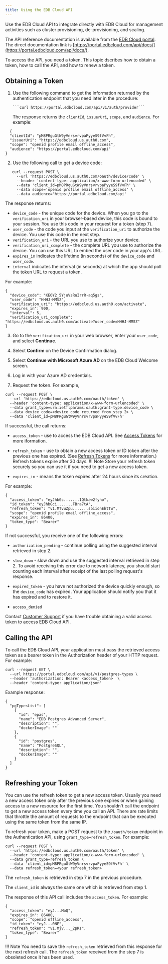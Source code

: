```yaml
---
title: Using the EDB Cloud API
---
```


Use the EDB Cloud API to integrate directly with EDB Cloud for management activities such as cluster provisioning, de-provisioning, and scaling.

The API reference documentation is available from the [EDB Cloud portal](https://portal.edbcloud.com). The direct documentation link is [https://portal.edbcloud.com/api/docs/](https://portal.edbcloud.com/api/docs/).

To access the API, you need a token. This topic dscribes how to obtain a token, how to call the API, and how to renew a token.

## Obtaining a Token

1. Use the following command to get the information returned by the authentication endpoint that you need later in the procedure:

       ```curl https://portal.edbcloud.com/api/v1/auth/provider```
    
    The response returns the `clientId`, `issuerUri`, `scope`, and `audience`. For example:
```
  {
  "clientId": "pM8PRguGtW9yVnrsvrvpaPyyeS9fVvFh",
  "issuerUri": "https://edbcloud.us.auth0.com",
  "scope": "openid profile email offline_access",
  "audience": "https://portal.edbcloud.com/api"
}
```


2. Use the following call to get a device code: 
```
   curl --request POST \
     --url 'https://edbcloud.us.auth0.com/oauth/device/code' \
     --header 'content-type: application/x-www-form-urlencoded' \
     --data 'client_id=pM8PRguGtW9yVnrsvrvpaPyyeS9fVvFh' \
     --data scope='openid profile email offline_access' \
     --data audience='https://portal.edbcloud.com/api'
```

The response returns:

- `device_code` - the unique code for the device. When you go to the `verification_uri` in your browser-based device, this code is bound to your session. You use this code in your request for a token (step 7).
- `user_code` - the code you input at the `verification_uri` to authorize the device. You use this code in the next step.
- `verification_uri` - the URL you use to authorize your device.
- `verification_uri_complete` - the complete URL you use to authorize the device. You can use this URL to embed the user code in your app's URL.
- `expires_in` indicates the lifetime (in seconds) of the `device_code` and `user_code`.
- `interval` indicates the interval (in seconds) at which the app should poll the token URL to request a token.

For example: 
```
{
  "device_code": "KEOY2_5YjuVsRuIrrR-aq5gs",
  "user_code": "HHHJ-MMSZ",
  "verification_uri": "https://edbcloud.us.auth0.com/activate",
  "expires_in": 900,
  "interval": 5,
  "verification_uri_complete": "https://edbcloud.us.auth0.com/activate?user_code=HHHJ-MMSZ"
}
```


3. Go to the `verification_uri` in your web browser, enter your `user_code`, and select **Continue**.

4. Select **Confirm** on the Device Confirmation dialog.

5. Select **Continue with Microsoft Azure AD** on the EDB Cloud Welcome screen.

6. Log in with your Azure AD credentials.

7. Request the token. For example, 
```
curl --request POST \
  --url 'https://edbcloud.us.auth0.com/oauth/token' \
  --header 'content-type: application/x-www-form-urlencoded' \
  --data grant_type=urn:ietf:params:oauth:grant-type:device_code \
  --data device_code=<device_code returned from step 2> \
  --data 'client_id=pM8PRguGtW9yVnrsvrvpaPyyeS9fVvFh'
```
If successful, the call returns:
- `access_token` - use to access the EDB Cloud API. See [Access Tokens](https://auth0.com/docs/tokens/access-tokens) for more iformation.

- `refresh_token` - use to obtain a new access token or ID token after the previous one has expired. (See [Refresh Tokens](https://auth0.com/docs/tokens/refresh-tokens) for more information.) Refresh tokens expire after 30 days.
!!! Note
    Store your refresh token securely so you can use it if you need to get a new access token.  
- `expires_in` - means the token expires after 24 hours since its creation.

For example:
```
{
  "access_token": "eyJhbGc.......1Qtkaw2fyho",
  "id_token": "eyJhbGci.......FBra7tA",
  "refresh_token": "v1.MTvuZpu.......sbiionEhtTw",
  "scope": "openid profile email offline_access",
  "expires_in": 86400,
  "token_type": "Bearer"
}
```


If not successful, you receive one of the following errors:
- `authorization_pending` - continue polling using the suggested interval retrieved in step 2.

- `slow_down` - slow down and use the suggested interval retrieved in step 2. To avoid receiving this error due to network latency, you should start counting each interval after receipt of the last polling request's response.
- `expired_token` - you have not authorized the device quickly enough, so the `device_code` has expired. Your application should notify you that it has expired and to restore it.
- `access_denied` 

Contact [Customer Support](../overview/06_support) if you have trouble obtaining a valid access token to access EDB Cloud API. 

## Calling the API

To call the EDB Cloud API, your application must pass the retrieved access token as a bearer token in the Authorization header of your HTTP request. For example: 

```
curl --request GET \
  --url https://portal.edbcloud.com/api/v1/postgres-types \
  --header 'authorization: Bearer <access_token>  \
  --header 'content-type: application/json'
```

Example response:
```
{
  "pgTypesList": [
    {
      "id": "epas",
      "name": "EDB Postgres Advanced Server",
      "description": "",
      "dockerImage": ""
    },
    {
      "id": "postgres",
      "name": "PostgreSQL",
      "description": "",
      "dockerImage": ""
    }
  ]
}
```


## Refreshing your Token

You can use the refresh token to get a new access token. Usually you need a new access token only after the previous one expires or when gaining access to a new resource for the first time. You shouldn't call the endpoint to get a new access token every time you call an API. There are rate limits that throttle the amount of requests to the endpoint that can be executed using the same token from the same IP. 

To refresh your token, make a POST request to the `/oauth/token` endpoint in the Authentication API, using `grant_type=refresh_token`. For example:

```
curl --request POST \
  --url 'https://edbcloud.us.auth0.com/oauth/token' \
  --header 'content-type: application/x-www-form-urlencoded' \
  --data grant_type=refresh_token \
  --data 'client_id=pM8PRguGtW9yVnrsvrvpaPyyeS9fVvFh' \
  --data refresh_token=<your refresh_token>
```

The `refresh_token` is retrieved in step 7 in the previous procedure. 

The `client_id` is always the same one which is retrieved from step 1.

The response of this API call includes the `access_token`. For example:
```
{
  "access_token": "eyJ...MoQ",
  "expires_in": 86400,
  "scope": "openid offline_access",
  "id_token": "eyJ...0NE",
  "refresh_token": "v1.Mjv..._2pRs",
  "token_type": "Bearer"
}
```

!!! Note
    You need to save the `refresh_token` retrieved from this response for the next refresh call. The `refresh_token` received from the step 7 is obsoleted once it has been used.










